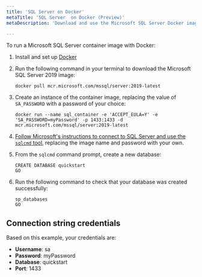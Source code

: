 ```yaml
---
title: 'SQL Server on Docker'
metaTitle: 'SQL Server  on Docker (Preview)'
metaDescription: 'Download and use the Microsoft SQL Server Docker image.'

---
```


<TopBlock>

To run a Microsoft SQL Server container image with Docker:

1. Install and set up [Docker](https://docs.docker.com/get-docker/)
1. Run the following command in your terminal to download the Microsoft SQL Server 2019 image:

   ```terminal
   docker pull mcr.microsoft.com/mssql/server:2019-latest
   ```
   
1. Create an instance of the container image, replacing the value of `SA_PASSWORD` with a password of your choice:

   ```terminal
   docker run --name sql_container -e 'ACCEPT_EULA=Y' -e 'SA_PASSWORD=myPassword' -p 1433:1433 -d mcr.microsoft.com/mssql/server:2019-latest
   ```

1. [Follow Microsoft's instructions to connect to SQL Server and use the `sqlcmd` tool](https://docs.microsoft.com/en-us/sql/linux/quickstart-install-connect-docker?view=sql-server-ver15&pivots=cs1-cmd#connect-to-sql-server), replacing the image name and password with your own.

1. From the `sqlcmd` command prompt, create a new database:
 
   ```terminal
   CREATE DATABASE quickstart
   GO
   ```

1. Run the following command to check that your database was created successfully:

   ```terminal
   sp_databases
   GO
   ```

</TopBlock>

## Connection string credentials

Based on this example, your credentials are:

* **Username**: sa
* **Password**: myPassword
* **Database**: quickstart
* **Port**: 1433
